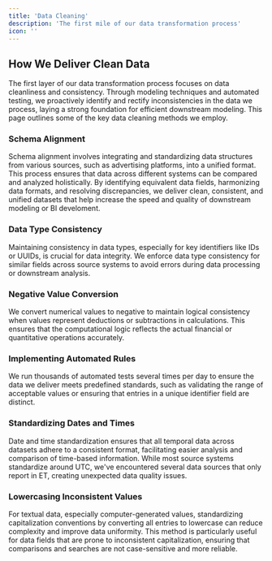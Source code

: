 ```yaml
---
title: 'Data Cleaning'
description: 'The first mile of our data transformation process'
icon: ''
---
```


## How We Deliver Clean Data
The first layer of our data transformation process focuses on data cleanliness and consistency. 
Through modeling techniques and automated testing, we proactively identify and rectify inconsistencies in the data we process, 
laying a strong foundation for efficient downstream modeling. This page outlines some of the key data cleaning 
methods we employ.

### Schema Alignment
Schema alignment involves integrating and standardizing data structures from various sources, such as advertising platforms, 
into a unified format. This process ensures that data across different systems can be compared and analyzed holistically. 
By identifying equivalent data fields, harmonizing data formats, and resolving discrepancies, we deliver clean, consistent, and unified 
datasets that help increase the speed and quality of downstream modeling or BI develoment.

### Data Type Consistency
Maintaining consistency in data types, especially for key identifiers like IDs or UUIDs, is crucial for data integrity. 
We enforce data type consistency for similar fields across source systems to avoid errors during data processing or downstream analysis.

### Negative Value Conversion
We convert numerical values to negative to maintain logical consistency when values represent deductions or
subtractions in calculations. This ensures that the computational logic reflects the actual financial or quantitative operations accurately.

### Implementing Automated Rules
We run thousands of automated tests several times per day to ensure the data we deliver meets predefined standards, such as validating the range of acceptable 
values or ensuring that entries in a unique identifier field are distinct.

### Standardizing Dates and Times
Date and time standardization ensures that all temporal data across datasets adhere to a consistent format, facilitating easier analysis and 
comparison of time-based information. While most source systems standardize around UTC, we've encountered several data sources that only report 
in ET, creating unexpected data quality issues.

### Lowercasing Inconsistent Values
For textual data, especially computer-generated values, standardizing capitalization conventions by converting all entries to lowercase can 
reduce complexity and improve data uniformity. This method is particularly useful for data fields that are prone to inconsistent capitalization, 
ensuring that comparisons and searches are not case-sensitive and more reliable.